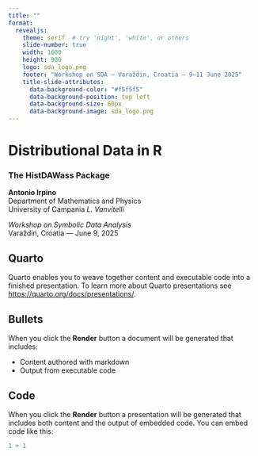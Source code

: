 ```yaml
---
title: ""
format:
  revealjs:
    theme: serif  # try 'night', 'white', or others
    slide-number: true
    width: 1600
    height: 900
    logo: sda_logo.png
    footer: "Workshop on SDA — Varaždin, Croatia — 9–11 June 2025"
    title-slide-attributes:
      data-background-color: "#f5f5f5"
      data-background-position: top left
      data-background-size: 60px
      data-background-image: sda_logo.png
---
```

## {.title-slide}

# Distributional Data in R  
### The HistDAWass Package

\vspace{2em}

**Antonio Irpino**  
Department of Mathematics and Physics  
University of Campania *L. Vanvitelli*  
\texttt{antonio.irpino@unicampania.it}

\vspace{1em}

*Workshop on Symbolic Data Analysis*  
Varaždin, Croatia — June 9, 2025

## Quarto

Quarto enables you to weave together content and executable code into a finished presentation. To learn more about Quarto presentations see <https://quarto.org/docs/presentations/>.

## Bullets

When you click the **Render** button a document will be generated that includes:

-   Content authored with markdown
-   Output from executable code

## Code

When you click the **Render** button a presentation will be generated that includes both content and the output of embedded code. You can embed code like this:

```r
1 + 1
```
